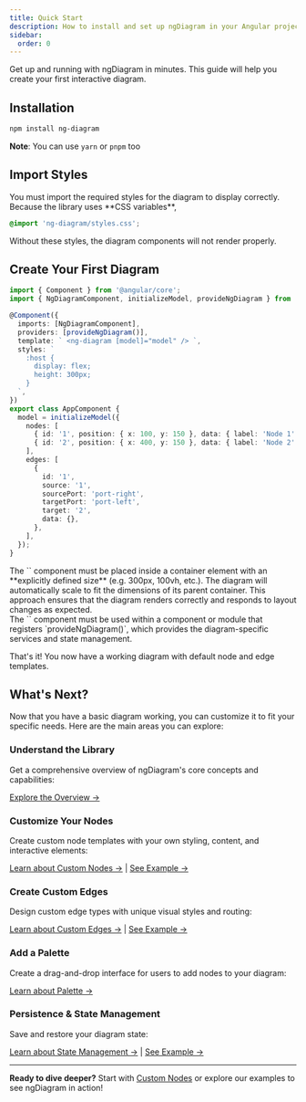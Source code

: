 ```yaml
---
title: Quick Start
description: How to install and set up ngDiagram in your Angular project
sidebar:
  order: 0
---
```



Get up and running with ngDiagram in minutes. This guide will help you create your first interactive diagram.

## Installation

```bash
npm install ng-diagram
```

**Note**: You can use `yarn` or `pnpm` too

## Import Styles

<Aside type="caution" title="Caution">
  You must import the required styles for the diagram to display correctly. Because the library uses **CSS variables**,
</Aside>

```css
@import 'ng-diagram/styles.css';
```

Without these styles, the diagram components will not render properly.

## Create Your First Diagram

```typescript
import { Component } from '@angular/core';
import { NgDiagramComponent, initializeModel, provideNgDiagram } from 'ng-diagram';

@Component({
  imports: [NgDiagramComponent],
  providers: [provideNgDiagram()],
  template: ` <ng-diagram [model]="model" /> `,
  styles: `
    :host {
      display: flex;
      height: 300px;
    }
  `,
})
export class AppComponent {
  model = initializeModel({
    nodes: [
      { id: '1', position: { x: 100, y: 150 }, data: { label: 'Node 1' } },
      { id: '2', position: { x: 400, y: 150 }, data: { label: 'Node 2' } },
    ],
    edges: [
      {
        id: '1',
        source: '1',
        sourcePort: 'port-right',
        targetPort: 'port-left',
        target: '2',
        data: {},
      },
    ],
  });
}
```

<Aside type="note" title="Note">
The `<ng-diagram>` component must be placed inside a container element with an **explicitly defined size** (e.g. 300px, 100vh, etc.).
The diagram will automatically scale to fit the dimensions of its parent container.
This approach ensures that the diagram renders correctly and responds to layout changes as expected.
</Aside>

<Aside type="caution" title="Caution">
The `<ng-diagram>` component must be used within a component or module that registers `provideNgDiagram()`, 
which provides the diagram-specific services and state management.
</Aside>

That's it! You now have a working diagram with default node and edge templates.

<NgDiagramComponentContainer />

## What's Next?

Now that you have a basic diagram working, you can customize it to fit your specific needs. Here are the main areas you can explore:

### Understand the Library

Get a comprehensive overview of ngDiagram's core concepts and capabilities:

[Explore the Overview →](/docs/intro/overview)

### Customize Your Nodes

Create custom node templates with your own styling, content, and interactive elements:

[Learn about Custom Nodes →](/docs/guides/nodes/custom-nodes) | [See Example →](/docs/examples/custom-node)

### Create Custom Edges

Design custom edge types with unique visual styles and routing:

[Learn about Custom Edges →](/docs/guides/edges/custom-edges) | [See Example →](/docs/examples/custom-edge)

### Add a Palette

Create a drag-and-drop interface for users to add nodes to your diagram:

[Learn about Palette →](/docs/guides/palette)

### Persistence & State Management

Save and restore your diagram state:

[Learn about State Management →](/docs/guides/state-management) | [See Example →](/docs/examples/save-state)

---

**Ready to dive deeper?** Start with [Custom Nodes](/docs/guides/nodes/custom-nodes) or explore our examples to see ngDiagram in action!

